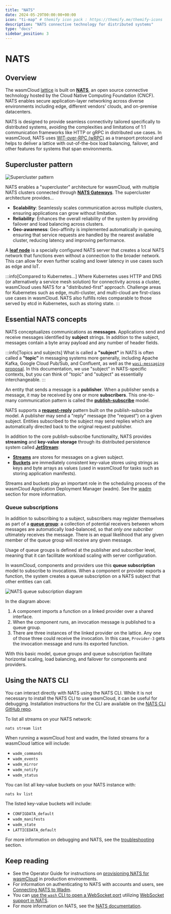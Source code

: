 ```yaml
---
title: "NATS"
date: 2024-05-29T00:00:00+00:00
icon: "ti-map" # themify icon pack : https://themify.me/themify-icons
description: "NATS connective technology for distributed systems"
type: "docs"
sidebar_position: 3
---
```


# NATS

## Overview

The wasmCloud [lattice](/docs/concepts/lattice) is built on [**NATS**](https://nats.io/), an open source connective technology hosted by the Cloud Native Computing Foundation (CNCF). NATS enables secure application-layer networking across diverse environments including edge, different vendors' clouds, and on-premise datacenters. 

NATS is designed to provide seamless connectivity tailored specifically to distributed systems, avoiding the complexities and limitations of 1:1 communication frameworks like HTTP or gRPC in distributed use cases. In wasmCloud, NATS uses [WIT-over-RPC (wRPC)](https://github.com/bytecodealliance/wrpc) as a transport protocol and helps to deliver a lattice with out-of-the-box load balancing, failover, and other features for systems that span environments.

## Supercluster pattern 

![Supercluster pattern](../../../static/img/supercluster.png)

NATS enables a "supercluster" architecture for wasmCloud, with multiple NATS clusters connected through [**NATS Gateways**](https://docs.nats.io/running-a-nats-service/configuration/gateways#gateways). The supercluster architecture provides...

* **Scalability**: Seamlessly scales communication across multiple clusters, ensuring applications can grow without limitation.
* **Reliability**: Enhances the overall reliability of the system by providing failover and load balancing across clusters.
* **Geo-awareness**: Geo-affinity is implemented automatically in queuing, ensuring that service requests are handled by the nearest available cluster, reducing latency and improving performance.

A **[leaf node](https://docs.nats.io/running-a-nats-service/configuration/leafnodes)** is a specially configured NATS server that creates a local NATS network that functions even without a connection to the broader network. This can allow for even further scaling and lower latency in use cases such as edge and IoT. 

:::info[Compared to Kubernetes...]
Where Kubernetes uses HTTP and DNS (or alternatively a service mesh solution) for connectivity across a cluster, wasmCloud uses NATS for a "distributed-first" approach. Challenge areas for Kubernetes such as edge, multi-cluster, and multi-cloud are first-class use cases in wasmCloud. NATS also fulfills roles comparable to those served by etcd in Kubernetes, such as storing state.
:::

## Essential NATS concepts

NATS conceptualizes communications as **messages**. Applications send and receive messages identified by **subject** strings. In addition to the subject, messages contain a byte array payload and any number of header fields.

:::info[Topics and subjects]
What is called a **"subject"** in NATS is often called a **"topic"** in messaging systems more generally, including Apache Kafka, Google Cloud Pub/Sub, and Confluent, as well as the [`wasi-messaging` proposal](https://github.com/WebAssembly/wasi-messaging). In this documentation, we use "subject" in NATS-specific contexts, but you can think of "topic" and "subject" as essentially interchangeable.
:::

An entity that sends a message is a **publisher**. When a publisher sends a message, it may be received by one or more **subscribers**. This one-to-many communication pattern is called the [**publish-subscribe**](https://docs.nats.io/nats-concepts/core-nats/pubsub) model.

NATS supports a **[request-reply](https://docs.nats.io/nats-concepts/core-nats/reqreply)** pattern built on the publish-subscribe model. A publisher may send a "reply" message (the "request") on a given subject. Entities subscribed to the subject may send replies which are automatically directed back to the original request publisher. 

In addition to the core publish-subscribe functionality, NATS provides **streaming** and **key-value storage** through its distributed persistence system called **[JetStream](https://docs.nats.io/nats-concepts/jetstream)**:

* **[Streams](https://docs.nats.io/nats-concepts/jetstream/streams)** are stores for messages on a given subject.
* **[Buckets](https://docs.nats.io/nats-concepts/jetstream/key-value-store)** are immediately consistent key-value stores using strings as keys and byte arrays as values (used in wasmCloud for tasks such as storing application manifests).

Streams and buckets play an important role in the scheduling process of the wasmCloud Application Deployment Manager (wadm). See the [wadm](/docs/ecosystem/wadm/) section for more information.

### Queue subscriptions

In addition to subscribing to a subject, subscribers may register themselves as part of a [**queue group**](https://docs.nats.io/using-nats/developer/receiving/queues): a collection of potential receivers between whom messages are automatically load-balanced, so that *only one subcriber* ultimately receives the message. There is an equal likelihood that any given member of the queue group will receive any given message. 

Usage of queue groups is defined at the publisher and subscriber level, meaning that it can facilitate workload scaling with server configuration. 

In wasmCloud, components and providers use this **queue subscription** model to subscribe to invocations. When a component or provider exports a function, the system creates a queue subscription on a NATS subject that other entities can call. 

![NATS queue subscription diagram](../../../static/img/nats-queue-subscription.png)

In the diagram above: 

1. A component imports a function on a linked provider over a shared interface. 
2. When the component runs, an invocation message is published to a queue group.
3. There are three instances of the linked provider on the lattice. Any one of those three could receive the invocation. In this case, `Provider-3` gets the invocation message and runs its exported function.  

With this basic model, queue groups and queue subscription facilitate horizontal scaling, load balancing, and failover for components and providers. 

## Using the NATS CLI

You can interact directly with NATS using the NATS CLI. While it is not necessary to install the NATS CLI to use wasmCloud, it can be useful for debugging. Installation instructions for the CLI are available on the [NATS CLI GitHub repo](https://github.com/nats-io/natscli). 

To list all streams on your NATS network:

```shell
nats stream list
```

When running a wasmCloud host and wadm, the listed streams for a wasmCloud lattice will include:

* `wadm_commands`
* `wadm_events`
* `wadm_mirror`
* `wadm_notify`
* `wadm_status`

You can list all key-value buckets on your NATS instance with:

```shell
nats kv list
```

The listed key-value buckets will include:

* `CONFIGDATA_default`
* `wadm_manifests`
* `wadm_state`
* `LATTICEDATA_default`

For more information on debugging and NATS, see the [troubleshooting](/docs/developer/debugging/host#clear-nats-streams-and-buckets) section.  

## Keep reading

* See the Operator Guide for instructions on [provisioning NATS for wasmCloud](/docs/category/provisioning-nats) in production environments. 
* For information on authenticating to NATS with accounts and users, see [Connecting NATS to Wadm](/docs/deployment/wadm/nats-credentials).
* You can [use the `wash` CLI to open a WebSocket port](/docs/cli/up#--nats-websocket-port) utilizing [WebSocket support in NATS](https://docs.nats.io/running-a-nats-service/configuration/websocket).   
* For more information on NATS, see the [NATS documentation](https://docs.nats.io/).